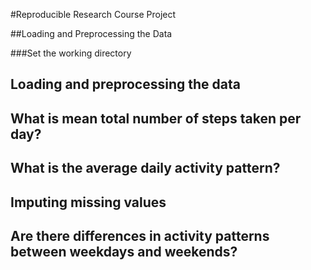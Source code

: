 #Reproducible Research Course Project

##Loading and Preprocessing the Data

###Set the working directory


## Loading and preprocessing the data


## What is mean total number of steps taken per day?



## What is the average daily activity pattern?



## Imputing missing values



## Are there differences in activity patterns between weekdays and weekends?
